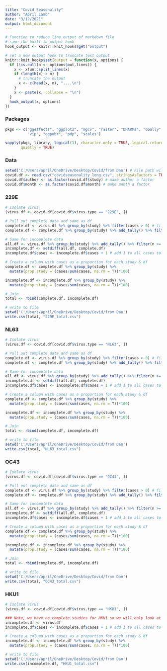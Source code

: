 ---
title: "Covid Seasonality"
author: "April Lamb"
date: "3/12/2021"
output: html_document
---

```{r, include = FALSE}
# Function to reduce line output of markdown file
# save the built-in output hook
hook_output <- knitr::knit_hooks$get("output")

# set a new output hook to truncate text output
knitr::knit_hooks$set(output = function(x, options) {
  if (!is.null(n <- options$out.lines)) {
    x <- xfun::split_lines(x)
    if (length(x) > n) {
      # truncate the output
      x <- c(head(x, n), "....\n")
    }
    x <- paste(x, collapse = "\n")
  }
  hook_output(x, options)
})
```

### Packages
```{r load, include=FALSE}
pkgs <- c("ggeffects", "ggplot2", "mgcv", "raster", "DHARMa", "GGally", "dplyr", "lubridate", 
          "vip", "ggpubr", "pdp", "scales")

vapply(pkgs, library, logical(1), character.only = TRUE, logical.return = TRUE,
       quietly = TRUE)
```

### Data
```{r data}
setwd('C:/Users/april/OneDrive/Desktop/Covid/from Dan') # File path will need to be updated
covid.df <- read.csv("covidseasonality_long.csv", stringsAsFactors = TRUE) # read data
covid.df$author <- as.factor(covid.df$study) # make author a factor
covid.df$month <- as.factor(covid.df$month) # make month a factor
``` 
 
### 229E
```{r 229E, out.lines = 6} 
# Isolate virus
(virus.df <- covid.df[covid.df$virus.type == "229E", ])

# Pull out complete data and same as df
complete.df <- virus.df %>% group_by(study) %>% filter(cases > 0) # filter out 0 case counts
complete.df <- complete.df %>% group_by(study) %>% add_tally() %>% filter(n >= 12) # filter out studies with <12 mo. of data

# Same for incomplete data
all.df <- virus.df %>% group_by(study) %>% add_tally() %>% filter(n >= 12)
incomplete.df <- setdiff(all.df, complete.df)
incomplete.df$cases <- incomplete.df$cases + 1 # add 1 to all cases to get rid of 0's

# Create a column with cases as a proportion for each study & df
complete.df <- complete.df %>% group_by(study) %>%
  mutate(prop.study = (cases/sum(cases, na.rm = T))*100)

incomplete.df <- incomplete.df %>% group_by(study) %>%
  mutate(prop.study = (cases/sum(cases, na.rm = T))*100)

# Join
total <- rbind(complete.df, incomplete.df)

# write to file
setwd('C:/Users/april/OneDrive/Desktop/Covid/from Dan')
write.csv(total, "229E_total.csv")
```

### NL63
```{r NL63, out.lines = 6} 
# Isolate virus
(virus.df <- covid.df[covid.df$virus.type == "NL63", ])

# Pull out complete data and same as df
complete.df <- virus.df %>% group_by(study) %>% filter(cases > 0) # filter out 0 case counts
complete.df <- complete.df %>% group_by(study) %>% add_tally() %>% filter(n >= 12) # filter out studies with <12 mo. of data

# Same for incomplete data
all.df <- virus.df %>% group_by(study) %>% add_tally() %>% filter(n >= 12)
incomplete.df <- setdiff(all.df, complete.df)
incomplete.df$cases <- incomplete.df$cases + 1 # add 1 to all cases to get rid of 0's

# Create a column with cases as a proportion for each study & df
complete.df <- complete.df %>% group_by(study) %>%
  mutate(prop.study = (cases/sum(cases, na.rm = T))*100)

incomplete.df <- incomplete.df %>% group_by(study) %>%
  mutate(prop.study = (cases/sum(cases, na.rm = T))*100)

# Join
total <- rbind(complete.df, incomplete.df)

# write to file
setwd('C:/Users/april/OneDrive/Desktop/Covid/from Dan')
write.csv(total, "NL63_total.csv")
```

### OC43
```{r OC43, out.lines = 6} 
# Isolate virus
(virus.df <- covid.df[covid.df$virus.type == "OC43", ])

# Pull out complete data and same as df
complete.df <- virus.df %>% group_by(study) %>% filter(cases > 0) # filter out 0 case counts
complete.df <- complete.df %>% group_by(study) %>% add_tally() %>% filter(n >= 12) # filter out studies with <12 mo. of data

# Same for incomplete data
all.df <- virus.df %>% group_by(study) %>% add_tally() %>% filter(n >= 12)
incomplete.df <- setdiff(all.df, complete.df)
incomplete.df$cases <- incomplete.df$cases + 1 # add 1 to all cases to get rid of 0's

# Create a column with cases as a proportion for each study & df
complete.df <- complete.df %>% group_by(study) %>%
  mutate(prop.study = (cases/sum(cases, na.rm = T))*100)

incomplete.df <- incomplete.df %>% group_by(study) %>%
  mutate(prop.study = (cases/sum(cases, na.rm = T))*100)

# Join
total <- rbind(complete.df, incomplete.df)

# write to file
setwd('C:/Users/april/OneDrive/Desktop/Covid/from Dan')
write.csv(total, "OC43_total.csv")
```


### HKU1
```{r HKU1, out.lines = 6} 
# Isolate virus
(virus.df <- covid.df[covid.df$virus.type == "HKU1", ])

### Note, we have no complete studies for HKU1 so we will only look at incomplete ###
incomplete.df <- virus.df
incomplete.df$cases <- incomplete.df$cases + 1 # add 1 to all cases to get rid of 0's

# Create a column with cases as a proportion for each study & df
incomplete.df <- incomplete.df %>% group_by(study) %>%
  mutate(prop.study = (cases/sum(cases, na.rm = T))*100)

# write to file
setwd('C:/Users/april/OneDrive/Desktop/Covid/from Dan')
write.csv(incomplete.df, "HKU1_total.csv")

```




